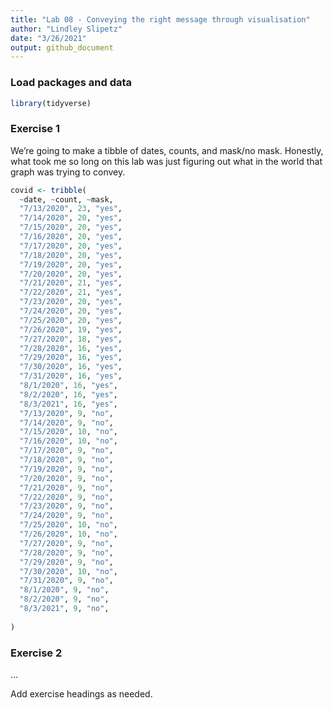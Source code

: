 ```yaml
---
title: "Lab 08 - Conveying the right message through visualisation"
author: "Lindley Slipetz"
date: "3/26/2021"
output: github_document
---
```


### Load packages and data

```r
library(tidyverse) 
```

### Exercise 1

We're going to make a tibble of dates, counts, and mask/no mask. Honestly, what took me so long on this lab was just figuring out what in the world that graph was trying to convey.

```r
covid <- tribble(
  ~date, ~count, ~mask,
  "7/13/2020", 23, "yes",
  "7/14/2020", 20, "yes", 
  "7/15/2020", 20, "yes",
  "7/16/2020", 20, "yes",
  "7/17/2020", 20, "yes", 
  "7/18/2020", 20, "yes",
  "7/19/2020", 20, "yes",
  "7/20/2020", 20, "yes", 
  "7/21/2020", 21, "yes",
  "7/22/2020", 21, "yes",
  "7/23/2020", 20, "yes",
  "7/24/2020", 20, "yes",
  "7/25/2020", 20, "yes",
  "7/26/2020", 19, "yes", 
  "7/27/2020", 18, "yes",
  "7/28/2020", 16, "yes",
  "7/29/2020", 16, "yes", 
  "7/30/2020", 16, "yes",
  "7/31/2020", 16, "yes",
  "8/1/2020", 16, "yes", 
  "8/2/2020", 16, "yes",
  "8/3/2021", 16, "yes",
  "7/13/2020", 9, "no",
  "7/14/2020", 9, "no", 
  "7/15/2020", 10, "no",
  "7/16/2020", 10, "no",
  "7/17/2020", 9, "no", 
  "7/18/2020", 9, "no",
  "7/19/2020", 9, "no",
  "7/20/2020", 9, "no", 
  "7/21/2020", 9, "no",
  "7/22/2020", 9, "no",
  "7/23/2020", 9, "no",
  "7/24/2020", 9, "no",
  "7/25/2020", 10, "no",
  "7/26/2020", 10, "no", 
  "7/27/2020", 9, "no",
  "7/28/2020", 9, "no",
  "7/29/2020", 9, "no", 
  "7/30/2020", 10, "no",
  "7/31/2020", 9, "no",
  "8/1/2020", 9, "no", 
  "8/2/2020", 9, "no",
  "8/3/2021", 9, "no",
   
)
```

### Exercise 2

...

Add exercise headings as needed.
